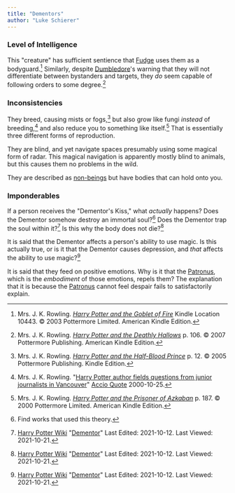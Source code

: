 ```yaml
---
title: "Dementors"
author: "Luke Schierer"
---
```


### Level of Intelligence

This "creature" has sufficient sentience that [Fudge]
uses them as a bodyguard.[^211021-1]  Similarly, despite [Dumbledore][]'s
warning that they will not differentiate between bystanders and targets, they
*do* seem capable of following orders to some degree.[^211021-2]

[Fudge]: <../../people/fudge/cornelius_oswald>

[Dumbledore]: <../../people/dumbledore/albus_percival_wulfric_brian>

### Inconsistencies

They breed, causing mists or fogs,[^211021-3] but also grow like fungi *instead*
of breeding,[^211021-4] and also reduce you to something like itself.[^211021-5]
That is essentially three different forms of reproduction.

They are blind, and yet navigate spaces presumably using some magical form of
radar.  This magical navigation is apparently mostly blind to animals, but this
causes them no problems in the wild.

They are described as [non-beings][] but have bodies that can hold onto you.

[non-beings]: <../../>

### Imponderables

If a person receives the "Dementor's Kiss," what *actually* happens?  Does the
Dementor somehow destroy an immortal soul?[^211020-6]  Does the Dementor trap
the soul within it?[^211021-7]  Is this why the body does not die?[^211021-8]

It is said that the Dementor affects a person's ability to use magic.  Is this
actually true, or is it that the Dementor causes depression, and *that* affects
the ability to use magic?[^211021-9]

It is said that they feed on positive emotions.  Why is it that the
[Patronus][], which is the *embodiment* of those emotions, repels them?  The
explanation that it is because the [Patronus][] cannot feel despair fails to
satisfactorily explain.


[Patronus]: <../../../magic/spells/patronus>

[^211021-9]: [Harry Potter Wiki](https://harrypotter.fandom.com/wiki)
    "[Dementor](https://harrypotter.fandom.com/wiki/Dementor)"
    Last Edited: 2021-10-12. Last Viewed: 2021-10-21.

[^211021-8]: [Harry Potter Wiki](https://harrypotter.fandom.com/wiki)
    "[Dementor](https://harrypotter.fandom.com/wiki/Dementor)"
    Last Edited: 2021-10-12. Last Viewed: 2021-10-21.

[^211021-7]: [Harry Potter Wiki](https://harrypotter.fandom.com/wiki)
    "[Dementor](https://harrypotter.fandom.com/wiki/Dementor)"
    Last Edited: 2021-10-12. Last Viewed: 2021-10-21.

[^211020-6]: Find works that used this theory.

[^211021-5]: Mrs. J. K. Rowling.
    _[Harry Potter and the Prisoner of Azkaban](https://www.goodreads.com/book/show/5.Harry_Potter_and_the_Prisoner_of_Azkaban)_
    p. 187. © 2000 Pottermore Limited. American Kindle Edition.

[^211021-4]: Mrs. J. K. Rowling.
    "[Harry Potter author fields questions from junior journalists in
    Vancouver](http://www.accio-quote.org/articles/2000/1000-canadianpress-moore.htm)"
    [Accio Quote](http://www.accio-quote.org) 2000-10-25.

[^211021-3]: Mrs. J. K. Rowling.
    _[Harry Potter and the Half-Blood Prince](https://www.goodreads.com/book/show/1.Harry_Potter_and_the_Half_Blood_Prince)_
    p. 12. © 2005 Pottermore Publishing. Kindle Edition.

[^211021-2]: Mrs. J. K. Rowling.
    _[Harry Potter and the Deathly Hallows](https://www.goodreads.com/book/show/136251.Harry_Potter_and_the_Deathly_Hallows)_
    p. 106. © 2007 Pottermore Publishing. American Kindle Edition.

[^211021-1]: Mrs. J. K. Rowling.
    _[Harry Potter and the Goblet of Fire](https://www.goodreads.com/book/show/6.Harry_Potter_and_the_Goblet_of_Fire)_
    Kindle Location 10443. © 2003 Pottermore Limited. American Kindle Edition.

